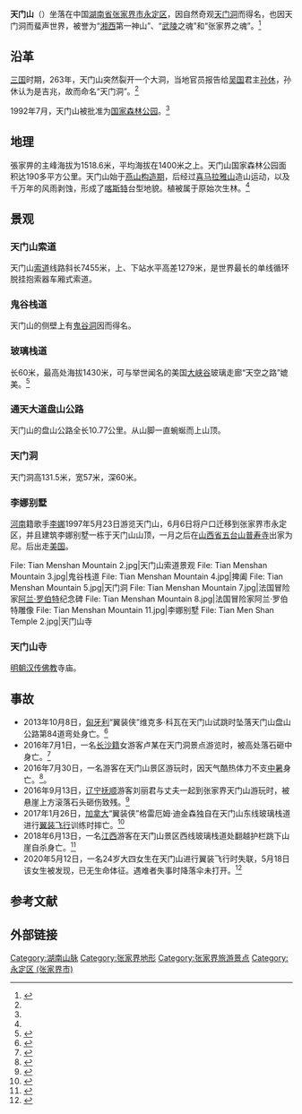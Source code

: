 {{Geobox|山脉
|map<!-- 地图 -->  =
|map_size=
|image=Tian Menshan Mountain 10.jpg
|image_size=320
|image_caption<!-- 图片标题 -->  =天门山
|other_name=
|country<!-- 国家 -->  ={{PRC}}
|country1=
|region<!-- 地区 -->  =[[湖南省|湖南省]][[张家界市|张家界市]][[永定区_(张家界市)|永定区]]
|region1=|region2=|region3=|region4=|region5=|region6=|region7=
|parent<!-- 属于 -->  =[[武陵山脉|武陵山脉]]
|geology<!-- 地质状况 -->=山地
|geology1=[[砂类土|砂类土]]
|geology2=
|period<!-- 形成时期 -->=
|period1=
|orogeny<!-- 造山运动 -->=[[燕山构造期|燕山构造期]]<br />[[喜马拉雅山|喜马拉雅山]]造山运动
|highest<!-- 最高点 -->  =
|highest_location<!-- 位置国家 -->  =
|highest_elevation_imperial<!-- 海拔 -->  =
|highest_lat_d<!-- 度 -->=
|highest_lat_m<!-- 分 -->=
|highest_lat_s<!-- 秒 -->=
|highest_lat_NS<!-- 南北纬 -->=
|highest_long_d<!-- 度 -->=
|highest_long_m<!-- 分 -->=
|highest_long_s<!-- 秒 -->=
|highest_long_EW<!-- 东西经 -->=
}}
'''天门山'''（{{lang-en|Tianmen Mountain}}）坐落在中国[[湖南省|湖南省]][[张家界市|张家界市]][[永定区_(张家界市)|永定区]]，因自然奇观[[天门洞_(张家界)|天门洞]]而得名，也因天门洞而蜚声世界，被誉为“[[湘西土家族苗族自治州|湘西]]第一神山”、“[[武陵区|武陵]]之魂”和“张家界之魂”。<ref name="web123">{{cite web|url=http://www.cctv.com/news/special/C15427/20060315/100375.shtml|title=《天门山国家森林公园简介》|accessdate=2012-01-21|date=2006-03-15|work=中国中央电视台官方网|archive-date=2016-03-04|archive-url=https://web.archive.org/web/20160304205225/http://www.cctv.com/news/special/C15427/20060315/100375.shtml|dead-url=no}}</ref>

== 沿革 ==
[[三国|三国]]时期，263年，天门山突然裂开一个大洞，当地官员报告给[[孫吳|吴国]]君主[[孙休|孙休]]，孙休认为是吉兆，故而命名“天门洞”。<ref name="web123"/>

1992年7月，天门山被批准为[[国家森林公园|国家森林公园]]。<ref name="web123"/>

== 地理 ==
張家畀的主峰海拔为1518.6米，平均海拔在1400米之上。天门山国家森林公园面积达190多平方公里。天门山始于[[燕山构造期|燕山构造期]]，后经过[[喜马拉雅山|喜马拉雅山]]造山运动，以及千万年的风雨剥蚀，形成了[[喀斯特|喀斯特]]台型地貌。植被属于原始次生林。<ref name="web123"/>

== 景观 ==
=== 天门山索道 ===
天门山[[索道|索道]]线路斜长7455米，上、下站水平高差1279米，是世界最长的单线循环脱挂抱索器车厢式索道。

=== 鬼谷栈道 ===
天门山的侧壁上有[[鬼谷洞|鬼谷洞]]因而得名。

=== 玻璃栈道 ===
长60米，最高处海拔1430米，可与举世闻名的美国[[大峡谷|大峡谷]]玻璃走廊“天空之路”媲美。<ref>{{cite news|url=https://travel.ifeng.com/a/20180504/44980601_0.shtml|title=七个国内最惊险刺激的玻璃栈道 玩的就是心跳！|work=凤凰网旅游|date=2018-05-03|accessdate=2019-10-24|archive-date=2019-10-24|archive-url=https://web.archive.org/web/20191024021409/https://travel.ifeng.com/a/20180504/44980601_0.shtml|dead-url=no}}</ref>

=== 通天大道盘山公路 ===
天门山的盘山公路全长10.77公里。从山脚一直蜿蜒而上山顶。

=== 天门洞 ===
天门洞高131.5米，宽57米，深60米。

=== 李娜别墅 ===
[[河南省|河南]]籍歌手[[李娜_(歌手)|李娜]]1997年5月23日游览天门山，6月6日将户口迁移到张家界市永定区，并且建筑李娜别墅一栋于天门山山顶，一月之后在[[山西省|山西省]][[五台山|五台山]][[普寿寺|普寿寺]]出家为尼。后出走[[美国|美国]]。

<gallery>
File: Tian Menshan Mountain 2.jpg|天门山索道景观
File: Tian Menshan Mountain 3.jpg|鬼谷栈道
File: Tian Menshan Mountain 4.jpg|捭阖
File: Tian Menshan Mountain 5.jpg|天门洞
File: Tian Menshan Mountain 7.jpg|法国冒险家[[阿兰·罗伯特|阿兰·罗伯特]]纪念碑
File: Tian Menshan Mountain 8.jpg|法国冒险家阿兰·罗伯特雕像
File: Tian Menshan Mountain 11.jpg|李娜别墅
File: Tian Men Shan Temple 2.jpg|天门山寺
</gallery>

=== 天门山寺 ===
[[明朝|明朝]][[汉传佛教|汉传佛教]]寺庙。

== 事故 ==
*2013年10月8日，[[匈牙利|匈牙利]]“翼装侠”维克多·科瓦在天门山试跳时坠落天门山盘山公路第84道弯处身亡。<ref>{{cite web |title=张家界天门山翼装飞行遇难选手遗体被找到 实拍“翼装侠”最后一跃 |url=http://www.xinhuanet.com/2013-10/10/m_125505552_7.htm |website=新华网 |date=2013-10-10 |accessdate=2018-07-22 |archive-date=2018-07-22 |archive-url=https://web.archive.org/web/20180722155708/http://www.xinhuanet.com/2013-10/10/m_125505552_7.htm |dead-url=no }}</ref>
*2016年7月1日，一名[[长沙市|长沙籍]]女游客卢某在天门洞景点游览时，被高处落石砸中身亡。<ref>{{cite web |title=张家界天门山一女游客被落石砸中身亡，官方称系天灾非人祸 |url=https://www.thepaper.cn/newsDetail_forward_1492329 |website=澎湃新闻 |date=2018-07-22 |accessdate=2018-07-22 |archive-date=2018-07-22 |archive-url=https://web.archive.org/web/20180722155555/https://www.thepaper.cn/newsDetail_forward_1492329 |dead-url=no }}</ref>
*2016年7月30日，一名游客在天门山景区游玩时，因天气酷热体力不支[[中暑|中暑]]身亡。<ref>{{cite web |title=看点资讯 ：游客天门山旅游中暑身亡 |url=http://www.iqiyi.com/v_19rr8dlkkw.html |website=爱奇艺 |accessdate=2018-07-22 |date=2018-07-22 |archive-date=2018-07-22 |archive-url=https://web.archive.org/web/20180722184741/https://www.iqiyi.com/v_19rr8dlkkw.html |dead-url=no }}</ref>。
*2016年9月13日，[[辽宁省|辽宁]][[抚顺市|抚顺]]游客刘丽君与丈夫一起到张家界天门山游玩时，被悬崖上方滚落石头砸伤致残。<ref>{{cite web |title=辽宁女子游张家界玻璃栈道遭坠石砸残 景区称不应当承担赔偿 |url=http://3g.163.com/dy/article/DN0CDKAM0514PFU2.html |website=网易新闻 |date=2018-07-22 |access-date=2018-07-22 |archive-url=https://web.archive.org/web/20180722155952/http://3g.163.com/dy/article/DN0CDKAM0514PFU2.html |archive-date=2018-07-22 |dead-url=yes }}</ref>
*2017年1月26日，[[加拿大|加拿大]]“翼装侠”格雷厄姆·迪金森独自在天门山东线玻璃栈道进行[[翼装飞行|翼装飞行]]训练时摔亡。<ref>{{cite web |title=加拿大“翼装侠”意外折翼 摔亡张家界天门山 |url=http://www.chinanews.com/sh/2017/01-27/8137002.shtml |website=中国新闻网 |date=2017-01-27 |accessdate=2018-07-22 |archive-date=2018-07-22 |archive-url=https://web.archive.org/web/20180722155756/http://www.chinanews.com/sh/2017/01-27/8137002.shtml |dead-url=no }}</ref>
*2018年6月13日，一名[[江西省|江西]]游客在天门山景区西线玻璃栈道处翻越护栏跳下山崖自杀身亡。<ref>{{cite web |title=18岁少年天门山跳崖身亡 监控拍下全程 |url=http://hn.qq.com/a/20180616/004168.htm |website=腾讯新闻 |date=2018-06-16 |accessdate=2018-07-22 |archive-date=2018-07-22 |archive-url=https://web.archive.org/web/20180722155841/http://hn.qq.com/a/20180616/004168.htm |dead-url=no }}</ref>
*2020年5月12日，一名24岁大四女生在天门山进行翼装飞行时失联，5月18日该女生被发现，已无生命体征。遇难者失事时降落伞未打开。<ref>{{cite web|title=翼装飞行失联女生身亡，搜救结果通报：发现时已无生命体征，降落伞未打开|url=https://m.sohu.com/a/396058109_115362|website=搜狐网|date=2020-05-18|accessdate=2020-05-18|archive-date=2020-11-16|archive-url=https://web.archive.org/web/20201116133731/https://m.sohu.com/a/396058109_115362|dead-url=no}}</ref>

==参考文献==
<div class="references-small">
<references></references>
</div>

==外部链接==
{{Commons category|Tianmen Mountain}}
{{Hunan topics}}
{{DEFAULTSORT:T天门山}}
[[Category:湖南山脉|Category:湖南山脉]]
[[Category:张家界地形|Category:张家界地形]]
[[Category:张家界旅游景点|Category:张家界旅游景点]]
[[Category:永定区_(张家界市)|Category:永定区 (张家界市)]]